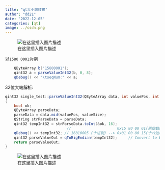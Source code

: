 ```yaml
---
title: "qt大小端转换"
author: "dd21"
date: "2022-12-05" 
categories: [qt]
image: ../csdn.png
---
```



![在这里插入图片描述](https://img-blog.csdnimg.cn/a626ac799dc24a5184b18bd4392ffdfc.png)

以`1580 0001`为例
```csharp
	QByteArray b("15800001");
    qint32 a = parseValueInt32(b, 0, 8);
    qDebug() << "\tseqNum:" << a;
```
 32位大端解析:
```csharp
qint32 single_test::parseValueInt32(QByteArray data, int valuePos, int valueSize)
{
    bool ok;
    QByteArray parseData;
    parseData = data.mid(valuePos, valueSize);
    QString strParseData = parseData;
    qint32 tempInt32 = strParseData.toInt(&ok, 16);
    					    // 					   0x15 80 00 01(原始数据反过来)
    qDebug() << tempInt32; // 16810005 (十进制) --> 0x01 00 80 15(十六进制)
    qint32 parseValueOut = qToBigEndian(tempInt32);     // Convert to Big-Endian
    return parseValueOut;    
}
```
![在这里插入图片描述](https://img-blog.csdnimg.cn/f4c3f5412fc4434b96b1a08556063940.png)

